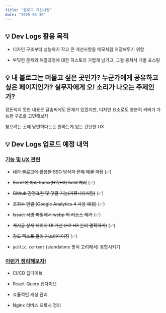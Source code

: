 ```yaml
---
title: "블로그 개선사항"
date: "2025-04-30"
---
```


## 💡 Dev Logs 활용 목적

- 디자인 구조부터 성능까지 작고 큰 개선사항을 메모처럼 저장해두기 위함

- 부딪힌 문제와 해결과정에 대한 히스토리 가볍게 남기고, 그걸 뭉쳐서 개별 포스팅

## 💡 내 블로그는 머물고 싶은 곳인가? 누군가에게 공유하고 싶은 페이지인가? 실무자에게 오! 소리가 나오는 주제인가?

정돈되지 못한 내용은 글솜씨에도 문제가 있겠지만, 디자인 요소로도 충분히 커버가 가능한 구조를 고민해보자

찾으려는 곳에 당연하다는듯 원하는게 있는 간단한 UX

## 💡 Dev Logs 업로드 예정 내역

### <u>기능 및 UX 관련</u>

- ~~내가 블로그에 활용한 SSG 방식과 문제 해결 과정~~ (✅)

- ~~Scroll에 따라 Index(H2/H3) bold 처리~~ (✅)

- ~~Github 감정표현 및 댓글 기능(커뮤니티처럼)~~ (✅)

- ~~조회수 연결 (Google Analytics 4 사용 예정)~~ (✅)

- ~~Issue: 서빙 파일에서 webp 외 리소스 제거~~ (✅)

- ~~게시글 상세 페이지 UI 개선 (H2 H3 분리 명확하게)~~ (✅)

- ~~강조 텍스트 컬러 커스터마이징~~ (✅)

- `public`, `content` (standalone 방식 고려해서) 통합시키기

### <u>이런거 정리해보자!</u>

- CI/CD 딥다이브

- React-Query 딥다이브

- 효율적인 캐싱 관리

- Nginx 리버스 프록시 정리
